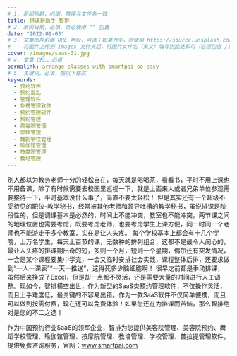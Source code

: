 ```yaml
---
# 1. 新闻标题，必填，推荐与文件名一致
title: 排课新助手-智排
# 2. 新闻日期，必填，务必使用 "" 包裹
date: "2022-01-03"
# 3. 文章图片封面 URL 地址，可选；如果为空，则使用 https://source.unsplash.com/800x450/?city
#    将图片上传到 images 文件夹后，将图片文件名（英文）填写到此处即可（必须包含 /images/ 前缀）
cover: /images/saas-31.jpg
# 4. 文章 URL，必填
permalink: arrange-classes-with-smartpai-so-easy
# 5. 关键词，必填，按以下格式
keywords:
  - 预约软件
  - 预约混乱
  - 管理软件
  - 免费管理软件
  - 预约管理软件
  - 预约管理
  - 美容院管理
  - 学校管理
  - 舞蹈学校管理
  - 瑜伽馆管理
  - 按摩院管理
  - 教培管理
---
```

  
别人都以为教务老师十分的轻松自在，每天就是喝喝茶，看看书，平时不用上课也不用备课，除了有时候需要去校园里巡视一下，就是上面来人或者兄弟单位参观需要接待一下，平时基本没什么事了，简直不要太轻松！
但是其实还有一个超级不受待见的职位-教学秘书，经常被其他老师和领导吐槽的教学秘书，虽说排课是阶段性的，但是调课基本是必然的，时间上不能冲突，教室也不能冲突，两节课之间的地理位置也需要考虑，既要考虑老师，也要考虑学生上课方便，同一时间一个老师也不能游走于多个教室，实在是让人头疼。
每个学校基本上都会有十几个学院，上万名学生，每天上百节的课，无数种的排列组合，这都不是最令人闹心的，最让人头疼的排课期出奇的短，多则一个月，短则一个星期，偶尔还有突发情况，一会是某个课程要集中学完，一会又临时安排社会实践，课程整体后排，还要求做到“一人一课表”“一天一推送”，这得死多少脑细胞啊！
很早之前都是手动排课，虽然后来换成了Excel，但是却一点都不灵活，还是需要大量的时间进行人工调整。现如今，智排横空出世，作为新型的SaaS类预约管理软件，不仅操作灵活，而且上手难度低，最关键的不容易出错。作为一款SaaS软件不仅简单便携，而且可以做到按需付费，现在还可以免费体验！如果您还在为排课而苦恼，那么智排绝对是您的不二之选！

作为中国预约行业SaaS的领军企业，智排为您提供美容院管理、美容院预约、舞蹈学校管理、瑜伽馆管理、按摩院管理、教培管理、学校管理、普拉提管理软件，提供免费咨询服务，官网：www.smartpai.com